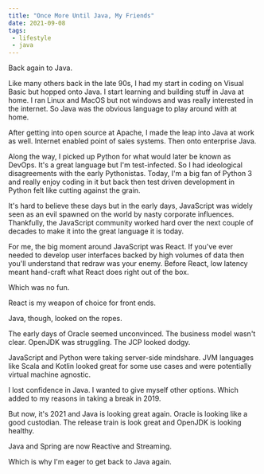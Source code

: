 ```yaml
---
title: "Once More Until Java, My Friends"
date: 2021-09-08
tags:
 - lifestyle
 - java
---
```

Back again to Java.

Like many others back in the late 90s, I had my start in coding on Visual Basic but hopped onto Java.
I start learning and building stuff in Java at home. I ran Linux and MacOS but not windows and was really interested in
the internet. So Java was the obvious language to play around with at home.

After getting into open source at Apache, I made the leap into Java at work as well. Internet enabled point of sales
systems. Then onto enterprise Java.

Along the way, I picked up Python for what would later be known as DevOps. It's a great language but I'm test-infected.
So I had ideological disagreements with the early Pythonistas. Today, I'm a big fan of Python 3 and really enjoy coding
in it but back then test driven development in Python felt like cutting against the grain.

It's hard to believe these days but in the early days, JavaScript was widely seen as an evil spawned on the world by
nasty corporate influences. Thankfully, the JavaScript community worked hard over the next couple of decades to make
it into the great language it is today.

For me, the big moment around JavaScript was React. If you've ever needed to develop user interfaces backed by high
volumes of data then you'll understand that redraw was your enemy. Before React, low latency meant hand-craft what
React does right out of the box.

Which was no fun.

React is my weapon of choice for front ends.

Java, though, looked on the ropes.

The early days of Oracle seemed unconvinced. The business model wasn't clear. OpenJDK was struggling. The JCP looked dodgy.

JavaScript and Python were taking server-side mindshare. JVM languages like Scala and Kotlin looked great for some use
cases and were potentially virtual machine agnostic.

I lost confidence in Java. I wanted to give myself other options. Which added to my reasons in taking a break in 2019.

But now, it's 2021 and Java is looking great again. Oracle is looking like a good custodian. The
release train is look great and OpenJDK is looking healthy.

Java and Spring are now Reactive and Streaming.

Which is why I'm eager to get back to Java again.
